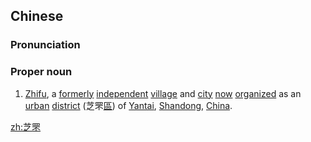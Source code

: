 ==Chinese==
{{zh-forms|[[sesame]]|{{nowrap|a [[kind of]] [[curtain]]}}<br>''a placename''}}
===Pronunciation===
{{zh-pron
|m=Zhīfú
|cat=pn }}
===Proper noun===
{{zh-proper noun}}

# {{lb|zh|geography}} [[Zhifu]], a [[formerly]] [[independent]] [[village]] and [[city]] [[now]] [[organize]]d as an [[urban]] [[district]] (芝罘[[區]]) of [[Yantai]], [[Shandong]], [[China]].

[[zh:芝罘]]